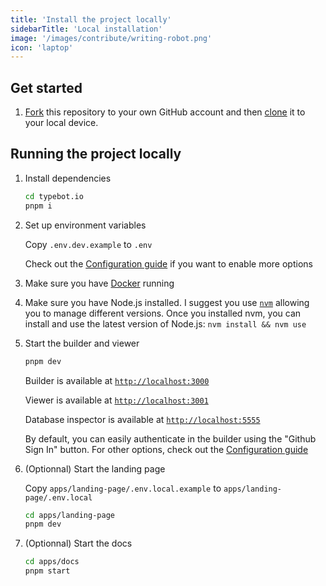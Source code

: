 ```yaml
---
title: 'Install the project locally'
sidebarTitle: 'Local installation'
image: '/images/contribute/writing-robot.png'
icon: 'laptop'
---
```


## Get started

1. [Fork](https://help.github.com/articles/fork-a-repo/) this repository to your
   own GitHub account and then
   [clone](https://help.github.com/articles/cloning-a-repository/) it to your local device.

## Running the project locally

1. Install dependencies

   ```sh
   cd typebot.io
   pnpm i
   ```

2. Set up environment variables

   Copy `.env.dev.example` to `.env`

   Check out the [Configuration guide](https://docs.typebot.io/self-hosting/configuration) if you want to enable more options

3. Make sure you have [Docker](https://docs.docker.com/compose/install/) running

4. Make sure you have Node.js installed. I suggest you use [`nvm`](https://github.com/nvm-sh/nvm) allowing you to manage different versions. Once you installed nvm, you can install and use the latest version of Node.js: `nvm install && nvm use`

5. Start the builder and viewer

   ```sh
   pnpm dev
   ```

   Builder is available at [`http://localhost:3000`](http://localhost:3000)

   Viewer is available at [`http://localhost:3001`](http://localhost:3001)

   Database inspector is available at [`http://localhost:5555`](http://localhost:5555)

   By default, you can easily authenticate in the builder using the "Github Sign In" button. For other options, check out the [Configuration guide](https://docs.typebot.io/self-hosting/configuration)

6. (Optionnal) Start the landing page

   Copy `apps/landing-page/.env.local.example` to `apps/landing-page/.env.local`

   ```sh
   cd apps/landing-page
   pnpm dev
   ```

7. (Optionnal) Start the docs

   ```sh
   cd apps/docs
   pnpm start
   ```
